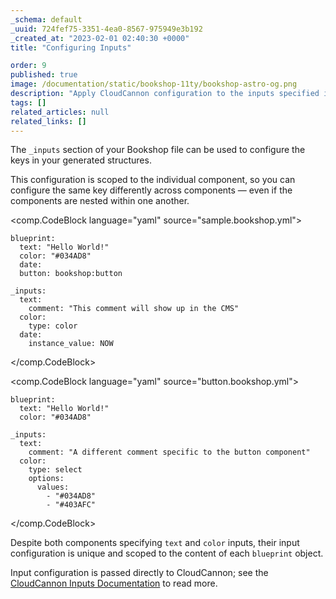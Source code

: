 ```yaml
---
_schema: default
_uuid: 724fef75-3351-4ea0-8567-975949e3b192
_created_at: "2023-02-01 02:40:30 +0000"
title: "Configuring Inputs"

order: 9
published: true
image: /documentation/static/bookshop-11ty/bookshop-astro-og.png
description: "Apply CloudCannon configuration to the inputs specified in your component configuration"
tags: []
related_articles: null
related_links: []
---
```


The `_inputs` section of your Bookshop file can be used to configure the keys in your generated structures.

This configuration is scoped to the individual component, 
so you can configure the same key differently across components — even 
if the components are nested within one another.

<comp.CodeBlock language="yaml" source="sample.bookshop.yml">
```
blueprint:
  text: "Hello World!"
  color: "#034AD8"
  date:
  button: bookshop:button

_inputs:
  text:
    comment: "This comment will show up in the CMS"
  color:
    type: color
  date:
    instance_value: NOW
```
</comp.CodeBlock>

<comp.CodeBlock language="yaml" source="button.bookshop.yml">
```
blueprint:
  text: "Hello World!"
  color: "#034AD8"

_inputs:
  text:
    comment: "A different comment specific to the button component"
  color:
    type: select
    options:
      values:
        - "#034AD8"
        - "#403AFC"
```
</comp.CodeBlock>

Despite both components specifying `text` and `color` inputs, their input configuration is unique
and scoped to the content of each `blueprint` object.

Input configuration is passed directly to CloudCannon; see the [CloudCannon Inputs Documentation](https://cloudcannon.com/documentation/articles/configure-your-inputs/) to read more.